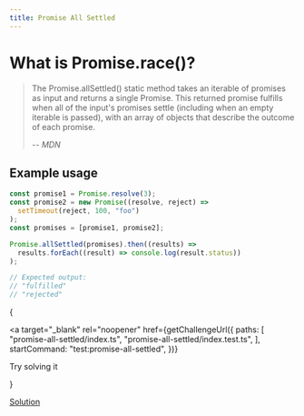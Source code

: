```yaml
---
title: Promise All Settled
---
```



# What is Promise.race()?

> The Promise.allSettled() static method takes an iterable of promises as input and returns a single Promise. This returned promise fulfills when all of the input's promises settle (including when an empty iterable is passed), with an array of objects that describe the outcome of each promise.
>
> -- <cite>MDN</cite>

## Example usage

```js
const promise1 = Promise.resolve(3);
const promise2 = new Promise((resolve, reject) =>
  setTimeout(reject, 100, "foo")
);
const promises = [promise1, promise2];

Promise.allSettled(promises).then((results) =>
  results.forEach((result) => console.log(result.status))
);

// Expected output:
// "fulfilled"
// "rejected"
```

{

<a
  target="\_blank"
  rel="noopener"
  href={getChallengeUrl({
    paths: [
      "promise-all-settled/index.ts",
      "promise-all-settled/index.test.ts",
    ],
    startCommand: "test:promise-all-settled",
  })}
>
  Try solving it
</a>

}

[Solution]()
